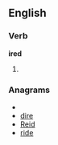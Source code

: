 
==English==

===Verb===
'''ired'''

# {{past of|[[ire]]}}

===Anagrams===
* {{alphagram|deir}}
* [[dire#English|dire]]
* [[Reid#English|Reid]]
* [[ride#English|ride]]